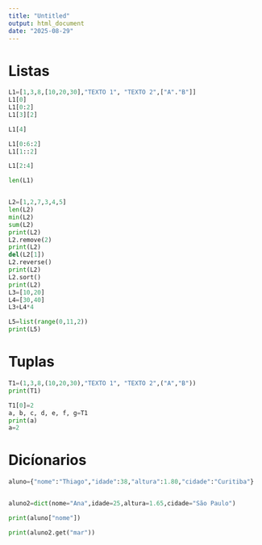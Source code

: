 ```yaml
---
title: "Untitled"
output: html_document
date: "2025-08-29"
---
```


# Listas

```python

L1=[1,3,8,[10,20,30],"TEXTO 1", "TEXTO 2",["A"."B"]]
L1[0]
L1[0:2]
L1[3][2]

L1[4]

L1[0:6:2]
L1[1::2]

L1[2:4]

len(L1)


L2=[1,2,7,3,4,5]
len(L2)
min(L2)
sum(L2)
print(L2)
L2.remove(2)
print(L2)
del(L2[1])
L2.reverse()
print(L2)
L2.sort()
print(L2)
L3=[10,20]
L4=[30,40]
L3+L4*4

L5=list(range(0,11,2))
print(L5)


```

# Tuplas

```python

T1=(1,3,8,(10,20,30),"TEXTO 1", "TEXTO 2",("A","B"))
print(T1)

T1[0]=2
a, b, c, d, e, f, g=T1
print(a)
a=2


```

# Dicíonarios

```python
aluno={"nome":"Thiago","idade":38,"altura":1.80,"cidade":"Curitiba"}


aluno2=dict(nome="Ana",idade=25,altura=1.65,cidade="São Paulo")

print(aluno["nome"])

print(aluno2.get("mar"))





```
